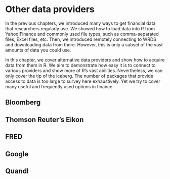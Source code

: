 # Other data providers

In the previous chapters, we introduced many ways to get financial data that researchers regularly use. We showed how to load data into R from Yahoo!Finance and commonly used file types, such as comma-separated files, Excel files, etc. Then, we introduced remotely connecting to WRDS and downloading data from there. However, this is only a subset of the vast amounts of data you could use.

In this chapter, we cover alternative data providers and show how to acquire data from them in R. We aim to demonstrate how easy it is to connect to various providers and show more of R's vast abilities. Nevertheless, we can only cover the tip of the iceberg. The number of packages that provide access to data is too large to survey here exhaustively. Yet we try to cover many useful and frequently used options in finance. 


## Bloomberg


## Thomson Reuter's Eikon

## FRED

## Google

## Quandl
